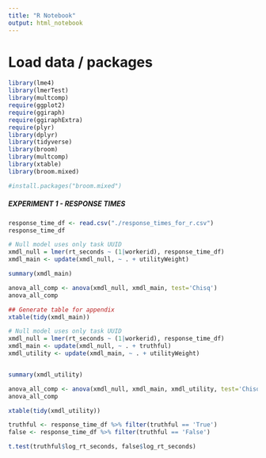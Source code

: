 ```yaml
---
title: "R Notebook"
output: html_notebook
---
```


# Load data / packages 

```r
library(lme4)
library(lmerTest)
library(multcomp)
require(ggplot2)
require(ggiraph)
require(ggiraphExtra)
require(plyr)
library(dplyr)
library(tidyverse)
library(broom)
library(multcomp)
library(xtable)
library(broom.mixed)

#install.packages("broom.mixed")
```

##### EXPERIMENT 1 - RESPONSE TIMES##### 
```r
response_time_df <- read.csv("./response_times_for_r.csv")
response_time_df

# Null model uses only task UUID
xmdl_null = lmer(rt_seconds ~ (1|workerid), response_time_df)
xmdl_main <- update(xmdl_null, ~ . + utilityWeight)

summary(xmdl_main)

anova_all_comp <- anova(xmdl_null, xmdl_main, test='Chisq')
anova_all_comp

## Generate table for appendix
xtable(tidy(xmdl_main))
```   
```r
# Null model uses only task UUID
xmdl_null = lmer(rt_seconds ~ (1|workerid), response_time_df)
xmdl_main <- update(xmdl_null, ~ . + truthful)
xmdl_utility <- update(xmdl_main, ~ . + utilityWeight)


summary(xmdl_utility)

anova_all_comp <- anova(xmdl_null, xmdl_main, xmdl_utility, test='Chisq')
anova_all_comp

xtable(tidy(xmdl_utility))

```
```r

truthful <- response_time_df %>% filter(truthful == 'True')
false <- response_time_df %>% filter(truthful == 'False')

t.test(truthful$log_rt_seconds, false$log_rt_seconds)

```